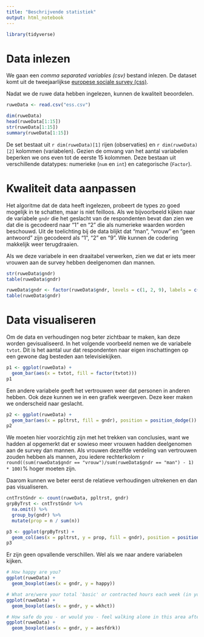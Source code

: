 ```yaml
---
title: "Beschrijvende statistiek"
output: html_notebook
---
```


```r
library(tidyverse)
```


# Data inlezen

We gaan een *comma separated variables (csv)* bestand inlezen. De dataset komt uit de tweejaarlijkse [europese sociale survey (css)](http://www.europeansocialsurvey.org/).

Nadat we de ruwe data hebben ingelezen, kunnen de kwaliteit beoordelen. 

```r
ruweData <- read.csv("ess.csv")

dim(ruweData)
head(ruweData[1:15])
str(ruweData[1:15])
summary(ruweData[1:15])
```

De set bestaat uit `r dim(ruweData)[1]` rijen (observaties) en `r dim(ruweData)[2]` kolommen (variabelen). Gezien de omvang van het aantal variabelen beperken we ons even tot de eerste 15 kolommen. Deze bestaan uit verschillende datatypes: numerieke (`num` en `int`) en categorische (`Factor`).

# Kwaliteit data aanpassen
Het algoritme dat de data heeft ingelezen, probeert de types zo goed mogelijk in te schatten, maar is niet feilloos. Als we bijvoorbeeld kijken naar de variabele `gndr` die het geslacht van de respondenten bevat dan zien we dat die is gecodeerd naar "1" en "2" die als numerieke waarden worden beschouwd. Uit de toelichting bij de data blijkt dat "man", "vrouw" en "geen antwoord" zijn gecodeerd als "1", "2" en "9". We kunnen de codering makkelijk weer terugdraaien.

Als we deze variabele in een draaitabel verwerken, zien we dat er iets meer vrouwen aan de survey hebben deelgenomen dan mannen.

```r
str(ruweData$gndr)
table(ruweData$gndr)

ruweData$gndr <- factor(ruweData$gndr, levels = c(1, 2, 9), labels = c("man", "vrouw", "NA"))
table(ruweData$gndr)
```

# Data visualiseren
Om de data en verhoudingen nog beter zichtbaar te maken, kan deze worden gevisualiseerd. In het volgende voorbeeld nemen we de variabele `tvtot`. Dit is het aantal uur dat respondenten naar eigen inschattingen op een gewone dag besteden aan televisiekijken.

```r
p1 <- ggplot(ruweData) +
  geom_bar(aes(x = tvtot, fill = factor(tvtot)))
p1
```

Een andere variabele geeft het vertrouwen weer dat personen in anderen hebben. Ook deze kunnen we in een grafiek weergeven. Deze keer maken we onderscheid naar geslacht.

```r
p2 <- ggplot(ruweData) +
  geom_bar(aes(x = ppltrst, fill = gndr), position = position_dodge())
p2
```

We moeten hier voorzichtig zijn met het trekken van conclusies, want we hadden al opgemerkt dat er sowieso meer vrouwen hadden deelgenomen aan de survey dan mannen. Als vrouwen dezelfde verdeling van vertrouwen zouden hebben als mannen, zou iedere rechterkolom `r round((sum(ruweData$gndr == "vrouw")/sum(ruweData$gndr == "man") - 1) * 100)`% hoger moeten zijn.

Daarom kunnen we beter eerst de relatieve verhoudingen uitrekenen en dan pas visualiseren.

```r
cntTrstGndr <- count(ruweData, ppltrst, gndr)
grpByTrst <- cntTrstGndr %>%
  na.omit() %>%
  group_by(gndr) %>%
  mutate(prop = n / sum(n))

p3 <- ggplot(grpByTrst) +
  geom_col(aes(x = ppltrst, y = prop, fill = gndr), position = position_dodge())
p3
```

Er zijn geen opvallende verschillen. Wel als we naar andere variabelen kijken.

```r
# How happy are you?
ggplot(ruweData) +
  geom_boxplot(aes(x = gndr, y = happy))

# What are/were your total 'basic' or contracted hours each week (in your main job)?
ggplot(ruweData) +
  geom_boxplot(aes(x = gndr, y = wkhct))

# How safe do you - or would you - feel walking alone in this area after dark? 1=Very safe
ggplot(ruweData) +
  geom_boxplot(aes(x = gndr, y = aesfdrk))
```

